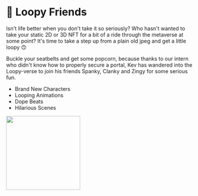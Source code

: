
# 🚙 Loopy Friends

Isn't life better when you don't take it so seriously? Who hasn't wanted to take your static 2D or 3D NFT for a bit of a ride through the metaverse at some point? 
It's time to take a step up from a plain old jpeg and get a little loopy 🙃

Buckle your seatbelts and get some popcorn, because thanks to our intern who didn't know how to properly secure a portal, Kev has wandered into the Loopy-verse to join his friends Spanky, Clanky and Zingy for some serious fun.

* Brand New Characters
* Looping Animations
* Dope Beats
* Hilarious Scenes

<img src="https://media.tenor.com/images/579c464fe3c9ec8c9a899776aefa5701/tenor.gif" width="200" height="200" />
